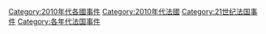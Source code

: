 [[Category:2010年代各國事件|Category:2010年代各國事件]]
[[Category:2010年代法國|Category:2010年代法國]]
[[Category:21世纪法国事件|Category:21世纪法国事件]]
[[Category:各年代法国事件|Category:各年代法国事件]]